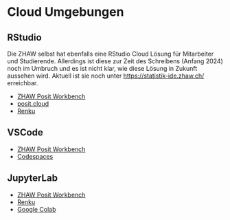 # Cloud Umgebungen 

## RStudio {#sec-cloud-rstudio}

Die ZHAW selbst hat ebenfalls eine RStudio Cloud Lösung für Mitarbeiter und Studierende. Allerdings ist diese zur Zeit des Schreibens (Anfang 2024) noch im Umbruch und es ist nicht klar, wie diese Lösung in Zukunft aussehen wird. Aktuell ist sie noch unter <https://statistik-ide.zhaw.ch/> erreichbar.

- [ZHAW Posit Workbench](https://statistik-ide.zhaw.ch)
- [posit.cloud](https://posit.cloud/)
- [Renku](https://renkulab.io/)

## VSCode {#sec-cloud-vscode}

- [ZHAW Posit Workbench](https://statistik-ide.zhaw.ch)
- [Codespaces](https://code.visualstudio.com/docs/remote/codespaces)

## JupyterLab {#sec-cloud-jupyterlab}

- [ZHAW Posit Workbench](https://statistik-ide.zhaw.ch)
- [Renku](https://renkulab.io/)
- [Google Colab](https://colab.research.google.com/)